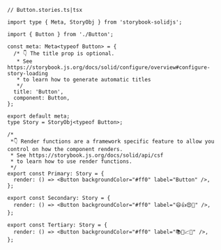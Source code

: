 ```tsx
// Button.stories.ts|tsx

import type { Meta, StoryObj } from 'storybook-solidjs';

import { Button } from './Button';

const meta: Meta<typeof Button> = {
  /* 👇 The title prop is optional.
   * See https://storybook.js.org/docs/solid/configure/overview#configure-story-loading
   * to learn how to generate automatic titles
   */
  title: 'Button',
  component: Button,
};

export default meta;
type Story = StoryObj<typeof Button>;

/*
 *👇 Render functions are a framework specific feature to allow you control on how the component renders.
 * See https://storybook.js.org/docs/solid/api/csf
 * to learn how to use render functions.
 */
export const Primary: Story = {
  render: () => <Button backgroundColor="#ff0" label="Button" />,
};

export const Secondary: Story = {
  render: () => <Button backgroundColor="#ff0" label="😄👍😍💯" />,
};

export const Tertiary: Story = {
  render: () => <Button backgroundColor="#ff0" label="📚📕📈🤓" />,
};
```
